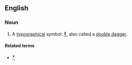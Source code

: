 ==English==

===Noun===
{{en-noun|pl=double obeli|sg=[[double]] [[obelus]]}}

# A [[typographical]] symbol: <big>[[‡]]</big>, also called a [[double dagger]].

====Related terms====
* <big>[[†]]</big>